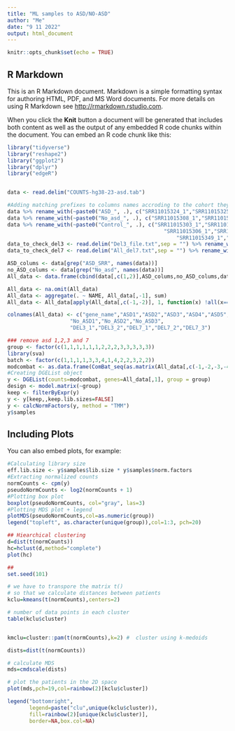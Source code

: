---
title: "ML samples to ASD/NO-ASD"
author: "Me"
date: "9 11 2022"
output: html_document
---

```{r setup, include=FALSE}
knitr::opts_chunk$set(echo = TRUE)
```

## R Markdown

This is an R Markdown document. Markdown is a simple formatting syntax for authoring HTML, PDF, and MS Word documents. For more details on using R Markdown see <http://rmarkdown.rstudio.com>.

When you click the **Knit** button a document will be generated that includes both content as well as the output of any embedded R code chunks within the document. You can embed an R code chunk like this:

```{r ASD/NO-ASD}
library("tidyverse")
library("reshape2")
library("ggplot2")
library("dplyr")
library("edgeR")


data <- read.delim("COUNTS-hg38-23-asd.tab")

#Adding matching prefixes to columns names accroding to the cohort they came from("ASD","No ASD" or "Control)
data %>% rename_with(~paste0("ASD_", .), c("SRR11015324_1","SRR11015325_1","SRR11015326_1","SRR11015329_1","SRR11015311_1","SRR11015312_1","SRR11015313_1","SRR11015335_1","SRR11015336_1","SRR11015337_1")) -> data
data %>% rename_with(~paste0("No_asd_", .), c("SRR11015308_1","SRR11015309_1","SRR11015327_1")) -> data
data %>% rename_with(~paste0("Control_", .), c("SRR11015303_1","SRR11015304_1","SRR11015305_1",
                                                  "SRR11015306_1","SRR11015307_1","SRR11015347_1","SRR11015348_1",
                                                      "SRR11015349_1","SRR11015350_1","SRR11015351_1")) -> data
data_to_check_del3 <- read.delim("Del3_file.txt",sep = "") %>% rename_with(~paste0("Del3_", .), names(data_to_check_del3)) -> data_to_check_del3
data_to_check_del7 <- read.delim("All_del7.txt",sep = "") %>% rename_with(~paste0("Del7_", .), names(data_to_check_del7)) -> data_to_check_del7

ASD_colums <- data[grep("ASD_SRR", names(data))]
no_ASD_colums <- data[grep("No_asd", names(data))]
All_data <- data.frame(cbind(data[,c(1,2)],ASD_colums,no_ASD_colums,data_to_check_del3,data_to_check_del7))

All_data <- na.omit(All_data)
All_data <- aggregate(. ~ NAME, All_data[,-1], sum)
All_data <- All_data[apply(All_data[,c(-1,-2)], 1, function(x) !all(x==0)),]

colnames(All_data) <- c("gene_name","ASD1","ASD2","ASD3","ASD4","ASD5","ASD6","ASD7","ASD8","ASD9","ASD10",
                    "No_ASD1","No_ASD2","No_ASD3",
                    "DEL3_1","DEL3_2","DEL7_1","DEL7_2","DEL7_3")

### remove asd 1,2,3 and 7
group <- factor(c(1,1,1,1,1,1,2,2,2,3,3,3,3,3))
library(sva)
batch <- factor(c(1,1,1,1,3,3,4,1,4,2,2,3,2,2))
modcombat <- as.data.frame(ComBat_seq(as.matrix(All_data[,c(-1,-2,-3,-4,-8)]),batch=batch, group = group))
#Creating DGEList object
y <- DGEList(counts=modcombat, genes=All_data[,1], group = group)
design <- model.matrix(~group)
keep <- filterByExpr(y)
y <- y[keep,,keep.lib.sizes=FALSE]
y <- calcNormFactors(y, method = "TMM")
y$samples

```

## Including Plots

You can also embed plots, for example:

```{r plots}
#Calculating library size
eff.lib.size <- y$samples$lib.size * y$samples$norm.factors
#Extracting normalized counts
normCounts <- cpm(y)
pseudoNormCounts <- log2(normCounts + 1)
#Plotting box plot
boxplot(pseudoNormCounts, col="gray", las=3)
#Plotting MDS plot + legend
plotMDS(pseudoNormCounts,col=as.numeric(group))
legend("topleft", as.character(unique(group)),col=1:3, pch=20)
```

```{r}
## Hiearchical clustering
d=dist(t(normCounts))
hc=hclust(d,method="complete")
plot(hc)

## 
set.seed(101)

# we have to transpore the matrix t()
# so that we calculate distances between patients
kclu=kmeans(t(normCounts),centers=2)  

# number of data points in each cluster
table(kclu$cluster)


kmclu=cluster::pam(t(normCounts),k=2) #  cluster using k-medoids

dists=dist(t(normCounts))

# calculate MDS
mds=cmdscale(dists)

# plot the patients in the 2D space
plot(mds,pch=19,col=rainbow(2)[kclu$cluster])

legend("bottomright",
       legend=paste("clu",unique(kclu$cluster)),
       fill=rainbow(2)[unique(kclu$cluster)],
       border=NA,box.col=NA)
```

